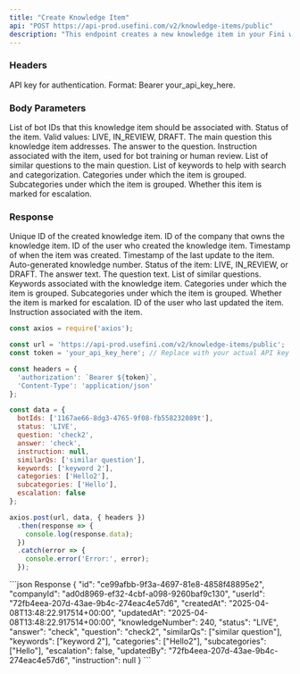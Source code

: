 ```yaml
---
title: "Create Knowledge Item"
api: "POST https://api-prod.usefini.com/v2/knowledge-items/public"
description: "This endpoint creates a new knowledge item in your Fini workspace."
---
```


### Headers

<ParamField body="Authorization" type="string" required>
  API key for authentication. Format: Bearer your_api_key_here.
</ParamField>

### Body Parameters

<ParamField body="botIds" type="array[string]" required>
  List of bot IDs that this knowledge item should be associated with.
</ParamField>

<ParamField body="status" type="string" required>
  Status of the item. Valid values: LIVE, IN_REVIEW, DRAFT.
</ParamField>

<ParamField body="question" type="string" required>
  The main question this knowledge item addresses.
</ParamField>

<ParamField body="answer" type="string" required>
  The answer to the question.
</ParamField>

<ParamField body="instruction" type="string" required>
  Instruction associated with the item, used for bot training or human review.
</ParamField>

<ParamField body="similarQs" type="array[string]" required>
  List of similar questions to the main question.
</ParamField>

<ParamField body="keywords" type="array[string]" required>
  List of keywords to help with search and categorization.
</ParamField>

<ParamField body="categories" type="array[string]" required>
  Categories under which the item is grouped.
</ParamField>

<ParamField body="subcategories" type="array[string]" required>
  Subcategories under which the item is grouped.
</ParamField>

<ParamField body="escalation" type="boolean" required>
  Whether this item is marked for escalation.
</ParamField>

### Response

<ResponseField name="id" type="string">
  Unique ID of the created knowledge item.
</ResponseField>

<ResponseField name="companyId" type="string">
  ID of the company that owns the knowledge item.
</ResponseField>

<ResponseField name="userId" type="string">
  ID of the user who created the knowledge item.
</ResponseField>

<ResponseField name="createdAt" type="string">
  Timestamp of when the item was created.
</ResponseField>

<ResponseField name="updatedAt" type="string">
  Timestamp of the last update to the item.
</ResponseField>

<ResponseField name="knowledgeNumber" type="integer">
  Auto-generated knowledge number.
</ResponseField>

<ResponseField name="status" type="string">
  Status of the item: LIVE, IN_REVIEW, or DRAFT.
</ResponseField>

<ResponseField name="answer" type="string">
  The answer text.
</ResponseField>

<ResponseField name="question" type="string">
  The question text.
</ResponseField>

<ResponseField name="similarQs" type="array[string]">
  List of similar questions.
</ResponseField>

<ResponseField name="keywords" type="array[string]">
  Keywords associated with the knowledge item.
</ResponseField>

<ResponseField name="categories" type="array[string]">
  Categories under which the item is grouped.
</ResponseField>

<ResponseField name="subcategories" type="array[string]">
  Subcategories under which the item is grouped.
</ResponseField>

<ResponseField name="escalation" type="boolean">
  Whether the item is marked for escalation.
</ResponseField>

<ResponseField name="updatedBy" type="string">
  ID of the user who last updated the item.
</ResponseField>

<ResponseField name="instruction" type="string">
  Instruction associated with the item.
</ResponseField>

<RequestExample>

```javascript Example Request - Node.js
const axios = require('axios');

const url = 'https://api-prod.usefini.com/v2/knowledge-items/public';
const token = 'your_api_key_here'; // Replace with your actual API key

const headers = {
  'authorization': `Bearer ${token}`,
  'Content-Type': 'application/json'
};

const data = {
  botIds: ['1167ae66-8dg3-4765-9f08-fb558232089t'],
  status: 'LIVE',
  question: 'check2',
  answer: 'check',
  instruction: null,
  similarQs: ['similar question'],
  keywords: ['keyword 2'],
  categories: ['Hello2'],
  subcategories: ['Hello'],
  escalation: false
};

axios.post(url, data, { headers })
  .then(response => {
    console.log(response.data);
  })
  .catch(error => {
    console.error('Error:', error);
  });
```
</RequestExample>

<ResponseExample>
```json Response
{
  "id": "ce99afbb-9f3a-4697-81e8-4858f48895e2",
  "companyId": "ad0d8969-ef32-4cbf-a098-9260baf9c130",
  "userId": "72fb4eea-207d-43ae-9b4c-274eac4e57d6",
  "createdAt": "2025-04-08T13:48:22.917514+00:00",
  "updatedAt": "2025-04-08T13:48:22.917514+00:00",
  "knowledgeNumber": 240,
  "status": "LIVE",
  "answer": "check",
  "question": "check2",
  "similarQs": ["similar question"],
  "keywords": ["keyword 2"],
  "categories": ["Hello2"],
  "subcategories": ["Hello"],
  "escalation": false,
  "updatedBy": "72fb4eea-207d-43ae-9b4c-274eac4e57d6",
  "instruction": null
}
```
</ResponseExample>
